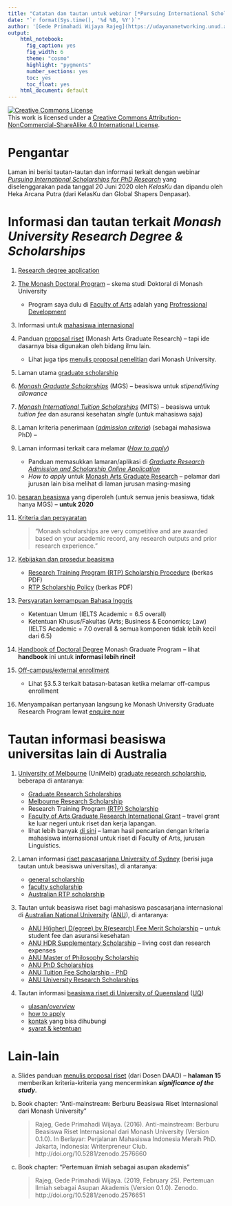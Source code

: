 ```yaml
---
title: "Catatan dan tautan untuk webinar [*Pursuing International Scholarships for PhD Research*](https://udayananetworking.unud.ac.id/lecturer/gallery/photo/880-gede-primahadi-wijaya-rajeg/52)"
date: "`r format(Sys.time(), '%d %B, %Y')`"
author: '[Gede Primahadi Wijaya Rajeg](https://udayananetworking.unud.ac.id/lecturer/880-gede-primahadi-wijaya-rajeg) <a itemprop="sameAs" content="https://orcid.org/0000-0002-2047-8621" href="https://orcid.org/0000-0002-2047-8621" target="orcid.widget" rel="noopener noreferrer" style="vertical-align:top;"><img src="https://orcid.org/sites/default/files/images/orcid_16x16.png" style="width:1em;margin-right:.5em;" alt="ORCID iD icon"></a>'
output:
    html_notebook:
      fig_caption: yes
      fig_width: 6
      theme: "cosmo"
      highlight: "pygments"
      number_sections: yes
      toc: yes
      toc_float: yes
    html_document: default
---
```


<a rel="license" href="http://creativecommons.org/licenses/by-nc-sa/4.0/"><img alt="Creative Commons License" style="border-width:0" src="https://i.creativecommons.org/l/by-nc-sa/4.0/88x31.png" /></a><br />This work is licensed under a <a rel="license" href="http://creativecommons.org/licenses/by-nc-sa/4.0/">Creative Commons Attribution-NonCommercial-ShareAlike 4.0 International License</a>.

# Pengantar

Laman ini berisi tautan-tautan dan informasi terkait dengan webinar [*Pursuing International Scholarships for PhD Research*](https://udayananetworking.unud.ac.id/lecturer/gallery/photo/880-gede-primahadi-wijaya-rajeg/52) yang diselenggarakan pada tanggal 20 Juni 2020 oleh *KelasKu* dan dipandu oleh Heka Arcana Putra (dari KelasKu dan Global Shapers Denpasar). 

# Informasi dan tautan terkait *Monash University Research Degree & Scholarships*

1. [Research degree application](https://www.monash.edu/study/how-to-apply/research-degree-applications)

1. [The Monash Doctoral Program](https://www.monash.edu/graduate-research/future-students/phd) -- skema studi Doktoral di Monash University

    - Program saya dulu di [Faculty of Arts](https://www.monash.edu/arts) adalah yang [Profressional Development](https://www.monash.edu/graduate-research/future-students/phd/professional-development-option) 

1. Informasi untuk [mahasiswa internasional](https://www.monash.edu/graduate-research/future-students/international-students)

1. Panduan [proposal riset](https://www.monash.edu/arts/guidelines) (Monash Arts Graduate Research) -- tapi ide dasarnya bisa digunakan oleh bidang ilmu lain.

    - Lihat juga tips [menulis proposal penelitian](https://www.monash.edu/rlo/graduate-research-writing/write-the-thesis/writing-a-research-proposal) dari Monash University.

1. Laman utama [graduate scholarship](https://www.monash.edu/graduate-research/future-students/scholarships)

1. [*Monash Graduate Scholarships*](https://www.monash.edu/study/fees-scholarships/scholarships/find-a-scholarship/monash-graduate-scholarship-mgs) (MGS) -- beasiswa untuk *stipend/living allowance*

1. [*Monash International Tuition Scholarships*](https://www.monash.edu/study/fees-scholarships/scholarships/find-a-scholarship/international-tuition-scholarship) (MITS) -- beasiswa untuk *tuition fee* dan asuransi kesehatan *single* (untuk mahasiswa saja)

1. Laman kriteria penerimaan ([*admission criteria*](https://www.monash.edu/graduate-research/faqs-and-resources/content/chapter-two/2-1)) (sebagai mahasiswa PhD) -- 

1. Laman informasi terkait cara melamar ([*How to apply*](https://www.monash.edu/graduate-research/future-students/apply))

    - Panduan memasukkan lamaran/aplikasi di [*Graduate Research Admission and Scholarship Online Application*](https://www.monash.edu/graduate-research/future-students/apply/application/guide)
    - *How to apply* untuk [Monash Arts Graduate Research](https://www.monash.edu/arts/graduate_research/how-to-apply) -- pelamar dari jurusan lain bisa melihat di laman jurusan masing-masing

1. [besaran beasiswa]((https://www.monash.edu/graduate-research/future-students/scholarships/stipend)) yang diperoleh (untuk semua jenis beasiswa, tidak hanya MGS) -- **untuk 2020**
    
1. [Kriteria dan persyaratan](https://www.monash.edu/graduate-research/future-students/eligibility2/eligibility)

    > "Monash scholarships are very competitive and are awarded based on your academic record, any research outputs and prior research experience."

1. [Kebijakan dan prosedur beasiswa](https://www.monash.edu/graduate-research/future-students/scholarships/scholarship-policy-and-procedures)

    - [Research Training Program (RTP) Scholarship Procedure](https://www.monash.edu/__data/assets/pdf_file/0005/943268/RTP-Scholarships-Policy.pdf) (berkas PDF)
    - [RTP Scholarship Policy](https://www.monash.edu/__data/assets/pdf_file/0011/944471/RTP-Scholarships-Procedure.pdf) (berkas PDF)

1. [Persyaratan kemampuan Bahasa Inggris](https://www.monash.edu/graduate-research/faqs-and-resources/content/chapter-two/2-2)

    - Ketentuan Umum (IELTS Academic = 6.5 overall)
    - Ketentuan Khusus/Fakultas (Arts; Business & Economics; Law) (IELTS Academic = 7.0 overall & semua komponen tidak lebih kecil dari 6.5)

1. [Handbook of Doctoral Degree](https://www.monash.edu/graduate-research/faqs-and-resources/content) Monash Graduate Program -- lihat **handbook** ini untuk **informasi lebih rinci!**

1. [Off-campus/external enrollment](https://www.monash.edu/graduate-research/faqs-and-resources/content/chapter-three/3-5)

    - Lihat §3.5.3 terkait batasan-batasan ketika melamar off-campus enrollment

1. Menyampaikan pertanyaan langsung ke Monash University Graduate Research Program lewat [enquire now](https://www.monash.edu/graduate-research/future-students/future-research-students)

# Tautan informasi beasiswa universitas lain di Australia

1. [University of Melbourne](https://www.unimelb.edu.au) (UniMelb) [graduate research scholarship](https://gradresearch.unimelb.edu.au/scholarships), beberapa di antaranya:

    - [Graduate Research Scholarships](https://scholarships.unimelb.edu.au/awards/graduate-research-scholarships)
    - [Melbourne Research Scholarship](https://scholarships.unimelb.edu.au/awards/melbourne-research-scholarship)
    - Research Training Program [(RTP) Scholarship](https://scholarships.unimelb.edu.au/awards/research-training-program-scholarship)
    - [Faculty of Arts Graduate Research International Grant](https://scholarships.unimelb.edu.au/awards/faculty-of-arts-graduate-research-international-grant) -- travel grant ke luar negeri untuk riset dan kerja lapangan.
    - lihat lebih banyak [di sini](https://scholarships.unimelb.edu.au/?f.Eligibility+Study+Stage%7CeligibilityStudyStage=Currently+studying&f.Eligibility+Citizenship%7CeligibilityCitizenship=International+student&f.Eligibility+Study+Level%7CeligibilityStudyLevel=Graduate+research&f.Eligibility+Study+Area%7CeligibilityStudyArea=Language%2C+literature+and+cultural+studies&f.Eligibility+Tags%7CeligibilityTags=Linguistics&start_rank=1) -- laman hasil pencarian dengan kriteria mahasiswa internasional untuk riset di Faculty of Arts, jurusan Linguistics.

1. Laman informasi [riset pascasarjana University of Sydney](https://www.sydney.edu.au/scholarships/international/postgraduate-research.html) (berisi juga tautan untuk beasiswa universitas), di antaranya:

    - [general scholarship](https://www.sydney.edu.au/scholarships/international/postgraduate-research/general.html)
    - [faculty scholarship](https://www.sydney.edu.au/scholarships/international/postgraduate-research/faculty.html)
    - [Australian RTP scholarship](https://www.sydney.edu.au/scholarships/domestic/postgraduate-research/australian-government-research-training-program.html.html)

1. Tautan untuk beasiswa riset bagi mahasiswa pascasarjana internasional di [Australian National University](https://www.anu.edu.au/study/scholarships/find-a-scholarship?field_finsup_student_types_tid%5B%5D=1229&field_student_levels_tid%5B%5D=128&combine=&sort_by=title#views-exposed-form-gateway-financial-support-option-panel-pane-1) ([ANU](https://www.anu.edu.au)), di antaranya:

    - [ANU H(igher) D(egree) by R(esearch) Fee Merit Scholarship](https://www.anu.edu.au/study/scholarships/find-a-scholarship/anu-hdr-fee-merit-scholarship) -- untuk student fee dan asuransi kesehatan
    - [ANU HDR Supplementary Scholarship](https://www.anu.edu.au/study/scholarships/find-a-scholarship/anu-hdr-supplementary-scholarship) -- living cost dan research expenses
    - [ANU Master of Philosophy Scholarship](https://www.anu.edu.au/study/scholarships/find-a-scholarship/anu-master-of-philosophy-scholarship)
    - [ANU PhD Scholarships](https://www.anu.edu.au/study/scholarships/find-a-scholarship/anu-phd-scholarships)
    - [ANU Tuition Fee Scholarship - PhD](https://www.anu.edu.au/study/scholarships/find-a-scholarship/anu-tuition-fee-scholarship-phd)
    - [ANU University Research Scholarships](https://www.anu.edu.au/study/scholarships/find-a-scholarship/anu-university-research-scholarships)

1. Tautan informasi [beasiswa riset di University of Queensland](https://graduate-school.uq.edu.au/qm-scholarships) ([UQ](https://www.uq.edu.au))

    - [ulasan/*overview*](https://scholarships.uq.edu.au/scholarship/graduate-school-scholarships-uqgss-–-includes-rtp)
    - [how to apply](https://scholarships.uq.edu.au/scholarship/graduate-school-scholarships-uqgss-–-includes-rtp#qt-scholarship_tabs-foundation-tabs-2)
    - [kontak](https://scholarships.uq.edu.au/scholarship/graduate-school-scholarships-uqgss-–-includes-rtp#qt-scholarship_tabs-foundation-tabs-3) yang bisa dihubungi
    - [syarat & ketentuan](https://scholarships.uq.edu.au/scholarship/graduate-school-scholarships-uqgss-–-includes-rtp#qt-scholarship_tabs-foundation-tabs-4)

# Lain-lain

a. Slides panduan [menulis proposal riset](https://drive.google.com/file/d/0B3zama_6XoYKbE12S1JaUEpTN3M/view?usp=sharing) (dari Dosen DAAD) -- **halaman 15** memberikan kriteria-kriteria yang mencerminkan *__significance of the study__*.

a. Book chapter: "Anti-mainstream: Berburu Beasiswa Riset Internasional dari Monash University"

    > Rajeg, Gede Primahadi Wijaya. (2016). Anti-mainstream: Berburu Beasiswa Riset Internasional dari Monash University (Version 0.1.0). In Berlayar: Perjalanan Mahasiswa Indonesia Meraih PhD. Jakarta, Indonesia: Writerpreneur Club. http://doi.org/10.5281/zenodo.2576660

a. Book chapter: "Pertemuan ilmiah sebagai asupan akademis"

    > Rajeg, Gede Primahadi Wijaya. (2019, February 25). Pertemuan Ilmiah sebagai Asupan Akademis (Version 0.1.0). Zenodo. http://doi.org/10.5281/zenodo.2576651
